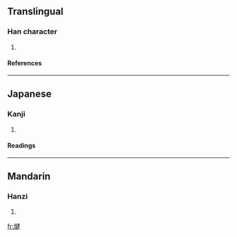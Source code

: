==Translingual==
===Han character===
{{Han char|rn=70|rad=方|as=09|sn=13|four=|canj=卜尸弓大手 (YSNKQ)}}
# {{defn|Han|sort=方09}}
====References====
{{Han ref|kx=0484.210|dkj=13679|dj=0846.200|hdz=32183.050|uh=65D4|ud=26068}}
----
==Japanese==
===Kanji===
{{ja-kanji|grade=|rs=方09}}
# {{defn|Japanese}} 
====Readings====
{{ja-readings|on=[[けん]] (ken), [[こん]] (kon)|kun=[[かつ]] (katsu)}}
----
==Mandarin==
===Hanzi===
{{cmn-hanzi|pin=[[jiàn]] (jian4)|wg=chien<sup>4</sup>}}
# {{defn|Mandarin}}

[[fr:旔]]